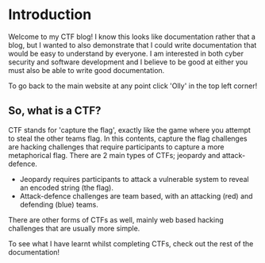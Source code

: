 # Introduction
 
Welcome to my CTF blog! I know this looks like documentation rather that a blog, but I wanted to also demonstrate that I could write 
documentation that would be easy to understand by everyone. I am interested in both cyber security and software development 
and I believe to be good at either you must also be able to write good documentation.

To go back to the main website at any point click 'Olly' in the top left corner!

## So, what is a CTF?

CTF stands for 'capture the flag', exactly like the game where you attempt to steal the other teams flag. In this contents, capture the flag
challenges are hacking challenges that require participants to capture a more metaphorical flag. There are 2 main types of CTFs;
jeopardy and attack-defence. 

+ Jeopardy requires participants to attack a vulnerable system to reveal an encoded string (the flag).
+ Attack-defence challenges are team based, with an attacking (red) and defending (blue) teams.

There are other forms of CTFs as well, mainly web based hacking challenges that are usually more simple.

To see what I have learnt whilst completing CTFs, check out the rest of the documentation!


